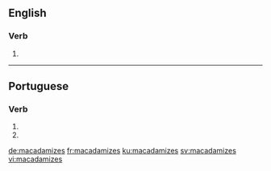 ==English==

===Verb===
{{head|en|verb form}}

# {{en-third-person singular of|macadamize}}

----

==Portuguese==

===Verb===
{{pt-verb-form}}

# {{conjugation of|macadamizar||2|s|pres|subj|lang=pt}}
# {{conjugation of|macadamizar||2|s|negative|impr|lang=pt}}

[[de:macadamizes]]
[[fr:macadamizes]]
[[ku:macadamizes]]
[[sv:macadamizes]]
[[vi:macadamizes]]